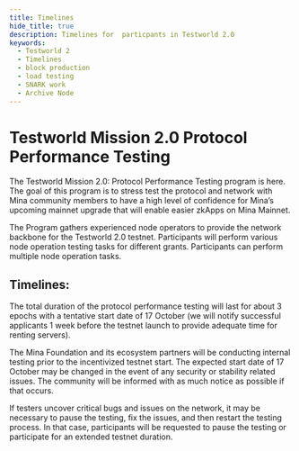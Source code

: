 ```yaml
---
title: Timelines
hide_title: true
description: Timelines for  particpants in Testworld 2.0
keywords:
  - Testworld 2
  - Timelines
  - block production
  - load testing
  - SNARK work
  - Archive Node
---
```


# Testworld Mission 2.0 Protocol Performance Testing
The Testworld Mission 2.0: Protocol Performance Testing program is here. The goal of this program is to stress test the protocol and network with Mina community members to have a high level of confidence for Mina’s upcoming mainnet upgrade that will enable easier zkApps on Mina Mainnet.

The Program gathers experienced node operators to provide the network backbone for the Testworld 2.0 testnet. Participants will perform various node operation testing tasks for different grants. Participants can perform multiple node operation tasks.

## Timelines:
The total duration of the protocol performance testing will last for about 3 epochs with a tentative start date of 17 October (we will notify successful applicants 1 week before the testnet launch to provide adequate time for renting servers). 

The Mina Foundation and its ecosystem partners will be conducting internal testing prior to the incentivized testnet start. The expected start date of 17 October may be changed in the event of any security or stability related issues. The community will be informed with as much notice as possible if that occurs.

If testers uncover critical bugs and issues on the network, it may be necessary to pause the testing, fix the issues, and then restart the testing process. In that case, participants will be requested to pause the testing or participate for an extended testnet duration.

